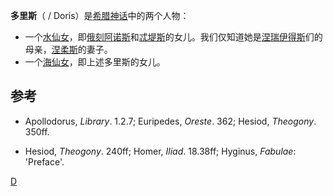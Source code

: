 '''多里斯'''（{{lang|el|Δωρίς}} / Doris）是[[希腊神话|希腊神话]]中的两个人物：
*一个[[水仙女|水仙女]]，即[[俄刻阿诺斯|俄刻阿诺斯]]和[[忒堤斯|忒堤斯]]的女儿。我们仅知道她是[[涅瑞伊得斯|涅瑞伊得斯]]们的母亲，[[涅柔斯|涅柔斯]]的妻子。{{ref|1}}
*一个[[海仙女|海仙女]]，即上述多里斯的女儿。{{ref|2}}

==参考==
*{{note label|1|1|1}} Apollodorus, ''Library''. 1.2.7; Euripedes, ''Oreste''. 362; Hesiod, ''Theogony''. 350ff.
*{{note label|2|2|2}} Hesiod, ''Theogony''. 240ff; Homer, ''Iliad''. 18.38ff; Hyginus, ''Fabulae'': 'Preface'.

[[Category:希臘女神|D]]